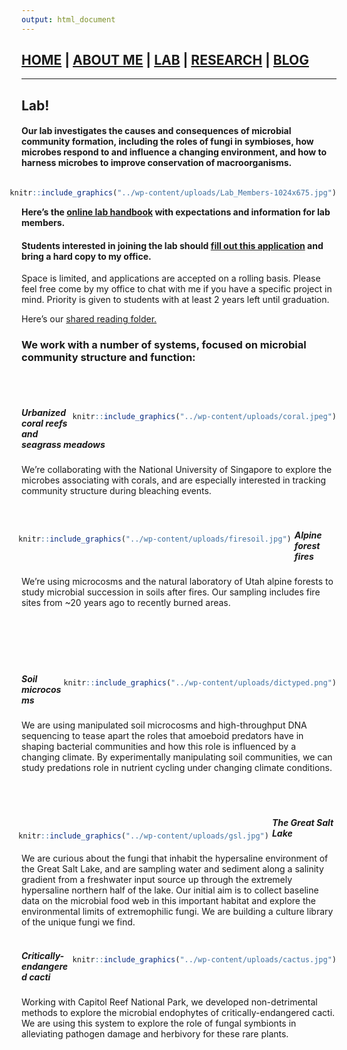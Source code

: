 ```yaml
---
output: html_document
---
```

## [HOME](http://gzahn.github.io/) | [ABOUT ME](http://gzahn.github.io/about-me/) | [LAB](http://gzahn.github.io/lab/) | [RESEARCH](http://gzahn.github.io/pubs_and_pres/) | [BLOG](http://gzahn.github.io/blog-archive/)

___

<style>
div.gray { background-color:#aabdaf; border-radius: 5px; padding: 20px;}
</style>
<div class = "gray">

# Lab!

#### Our lab investigates the causes and consequences of microbial community formation, including the roles of fungi in symbioses, how microbes respond to and influence a changing environment, and how to harness microbes to improve conservation of macroorganisms.

<div style= "float:right;position: relative;">
```r
knitr::include_graphics("../wp-content/uploads/Lab_Members-1024x675.jpg")
```
</div>


#### Here’s the [online lab handbook](https://github.com/gzahn/Lab_Manual/blob/master/README.md) with expectations and information for lab members.

#### Students interested in joining the lab should [fill out this application](https://github.com/gzahn/Profile/raw/master/Student_Research_Application.docx) and bring a hard copy to my office.

Space is limited, and applications are accepted on a rolling basis. Please feel free come by my office to chat with me if you have a specific project in mind. Priority is given to students with at least 2 years left until graduation.

Here's our [shared reading folder.](https://www.zotero.org/groups/415455/microbe_ecology/items?)
</div>

<style>
div.blue { background-color:#a89d82; border-radius: 5px; padding: 20px;}
</style>
<div class = "blue">

### We work with a number of systems, focused on microbial community structure and function:
<br><br>

<div style= "float:right;position: relative;">
```r
knitr::include_graphics("../wp-content/uploads/coral.jpeg")
```
</div>

##### **Urbanized coral reefs and seagrass meadows**
We're collaborating with the National University of Singapore to explore the microbes associating with corals, and are especially interested in tracking community structure during bleaching events.
<br><br><br>

<div style= "float:left;position: relative;left: -5px">
```r
knitr::include_graphics("../wp-content/uploads/firesoil.jpg")
```
</div>

##### **Alpine forest fires**
We're using microcosms and the natural laboratory of Utah alpine forests to study microbial succession in soils after fires. Our sampling includes fire sites from ~20 years ago to recently burned areas. 
<br><br><br><br><br><br>

<div style= "float:right;position: relative;">
```r
knitr::include_graphics("../wp-content/uploads/dictyped.png")
```
</div>

##### **Soil microcosms**
We are using manipulated soil microcosms and high-throughput DNA sequencing to tease apart the roles that amoeboid predators have in shaping bacterial communities and how this role is influenced by a changing climate. By experimentally manipulating soil communities, we can study predations role in nutrient cycling under changing climate conditions.
<br><br><br><br>


<div style= "float:left;position: relative;left: -5px;top: 15">
```r
knitr::include_graphics("../wp-content/uploads/gsl.jpg")
```
</div>

##### **The Great Salt Lake**
We are curious about the fungi that inhabit the hypersaline environment of the Great Salt Lake, and are sampling water and sediment along a salinity gradient from a freshwater input source up through the extremely hypersaline northern half of the lake. Our initial aim is to collect baseline data on the microbial food web in this important habitat and explore the environmental limits of extremophilic fungi. We are building a culture library of the unique fungi we find.
<br><br>


<div style= "float:right;position: relative;">
```r
knitr::include_graphics("../wp-content/uploads/cactus.jpg")
```
</div>

##### **Critically-endangered cacti**
Working with Capitol Reef National Park, we developed non-detrimental methods to explore the microbial endophytes of critically-endangered cacti. We are using this system to explore the role of fungal symbionts in alleviating pathogen damage and herbivory for these rare plants.
<br><br><br><br><br>
 
</div>